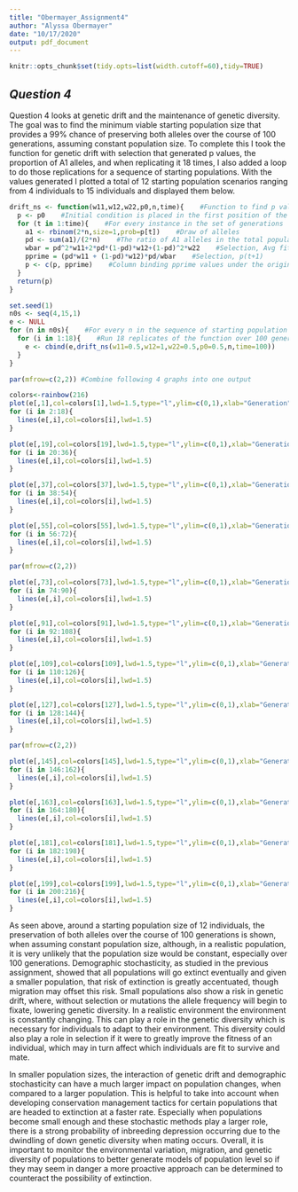 ---
title: "Obermayer_Assignment4"
author: "Alyssa Obermayer"
date: "10/17/2020"
output: pdf_document
---

```{r setup, include=FALSE}
knitr::opts_chunk$set(tidy.opts=list(width.cutoff=60),tidy=TRUE)
```

## *Question 4*

Question 4 looks at genetic drift and the maintenance of genetic diversity. The goal was to find the minimum viable starting population size that provides a 99% chance of preserving both alleles over the course of 100 generations, assuming constant population size. To complete this I took the function for genetic drift with selection that generated p values, the proportion of A1 alleles, and when replicating it 18 times, I also added a loop to do those replications for a sequence of starting populations. With the values generated I plotted a total of 12 starting population scenarios ranging from 4 individuals to 15 individuals and displayed them below.

``` {r}
drift_ns <- function(w11,w12,w22,p0,n,time){    #Function to find p values over time
  p <- p0    #Initial condition is placed in the first position of the p column vector
  for (t in 1:time){    #For every instance in the set of generations
    a1 <- rbinom(2*n,size=1,prob=p[t])    #Draw of alleles
    pd <- sum(a1)/(2*n)    #The ratio of A1 alleles in the total population
    wbar = pd^2*w11+2*pd*(1-pd)*w12+(1-pd)^2*w22    #Selection, Avg fitness
    pprime = (pd*w11 + (1-pd)*w12)*pd/wbar    #Selection, p(t+1)
    p <- c(p, pprime)    #Column binding pprime values under the original p value
  }
  return(p) 
}

set.seed(1)
n0s <- seq(4,15,1)
e <- NULL
for (n in n0s){    #For every n in the sequence of starting population sizes
  for (i in 1:18){    #Run 18 replicates of the function over 100 generations
    e <- cbind(e,drift_ns(w11=0.5,w12=1,w22=0.5,p0=0.5,n,time=100))    #Column bind the results of the 18 sequences to 'e'
  }
}

par(mfrow=c(2,2)) #Combine following 4 graphs into one output

colors<-rainbow(216)
plot(e[,1],col=colors[1],lwd=1.5,type="l",ylim=c(0,1),xlab="Generation",ylab="Proportion A1",main="Starting Population of 4")
for (i in 2:18){
  lines(e[,i],col=colors[i],lwd=1.5)
}

plot(e[,19],col=colors[19],lwd=1.5,type="l",ylim=c(0,1),xlab="Generation",ylab="Proportion A1",main="Starting Population of 5")
for (i in 20:36){
  lines(e[,i],col=colors[i],lwd=1.5)
}

plot(e[,37],col=colors[37],lwd=1.5,type="l",ylim=c(0,1),xlab="Generation",ylab="Proportion A1",main="Starting Population of 6")
for (i in 38:54){
  lines(e[,i],col=colors[i],lwd=1.5)
}

plot(e[,55],col=colors[55],lwd=1.5,type="l",ylim=c(0,1),xlab="Generation",ylab="Proportion A1",main="Starting Population of 7")
for (i in 56:72){
  lines(e[,i],col=colors[i],lwd=1.5)
}

par(mfrow=c(2,2))

plot(e[,73],col=colors[73],lwd=1.5,type="l",ylim=c(0,1),xlab="Generation",ylab="Proportion A1",main="Starting Population of 8")
for (i in 74:90){
  lines(e[,i],col=colors[i],lwd=1.5)
}

plot(e[,91],col=colors[91],lwd=1.5,type="l",ylim=c(0,1),xlab="Generation",ylab="Proportion A1",main="Starting Population of 9")
for (i in 92:108){
  lines(e[,i],col=colors[i],lwd=1.5)
}

plot(e[,109],col=colors[109],lwd=1.5,type="l",ylim=c(0,1),xlab="Generation",ylab="Proportion A1",main="Starting Population of 10")
for (i in 110:126){
  lines(e[,i],col=colors[i],lwd=1.5)
}

plot(e[,127],col=colors[127],lwd=1.5,type="l",ylim=c(0,1),xlab="Generation",ylab="Proportion A1",main="Starting Population of 11")
for (i in 128:144){
  lines(e[,i],col=colors[i],lwd=1.5)
}

par(mfrow=c(2,2))

plot(e[,145],col=colors[145],lwd=1.5,type="l",ylim=c(0,1),xlab="Generation",ylab="Proportion A1",main="Starting Population of 12")
for (i in 146:162){
  lines(e[,i],col=colors[i],lwd=1.5)
}

plot(e[,163],col=colors[163],lwd=1.5,type="l",ylim=c(0,1),xlab="Generation",ylab="Proportion A1",main="Starting Population of 13")
for (i in 164:180){
  lines(e[,i],col=colors[i],lwd=1.5)
}

plot(e[,181],col=colors[181],lwd=1.5,type="l",ylim=c(0,1),xlab="Generation",ylab="Proportion A1",main="Starting Population of 14")
for (i in 182:198){
  lines(e[,i],col=colors[i],lwd=1.5)
}

plot(e[,199],col=colors[199],lwd=1.5,type="l",ylim=c(0,1),xlab="Generation",ylab="Proportion A1",main="Starting Population 15")
for (i in 200:216){
  lines(e[,i],col=colors[i],lwd=1.5)
}
```

As seen above, around a starting population size of 12 individuals, the preservation of both alleles over the course of 100 generations is shown, when assuming constant population size, although, in a realistic population, it is very unlikely that the population size would be constant, especially over 100 generations. Demographic stochasticity, as studied in the previous assignment, showed that all populations will go extinct eventually and given a smaller population, that risk of extinction is greatly accentuated, though migration may offset this risk. Small populations also show a risk in genetic drift, where, without selection or mutations the allele frequency will begin to fixate, lowering genetic diversity. In a realistic environment the environment is constantly changing. This can play a role in the genetic diversity which is necessary for individuals to adapt to their environment. This diversity could also play a role in selection if it were to greatly improve the fitness of an individual, which may in turn affect which individuals are fit to survive and mate.

In smaller population sizes, the interaction of genetic drift and demographic stochasticity can have a much larger impact on population changes, when compared to a larger population. This is helpful to take into account when developing conservation management tactics for certain populations that are headed to extinction at a faster rate. Especially when populations become small enough and these stochastic methods play a larger role, there is a strong probability of inbreeding depression occurring due to the dwindling of down genetic diversity when mating occurs. Overall, it is important to monitor the environmental variation, migration, and genetic diversity of populations to better generate models of population level so if they may seem in danger a more proactive approach can be determined to counteract the possibility of extinction.